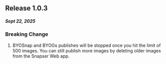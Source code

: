 ## Release 1.0.3
##### Sept 22, 2025

### Breaking Change
1. BYOSnap and BYOGs publishes will be stopped once you hit the limit of 500 images. You can still publish more images by deleting older images from the Snapser Web app.
